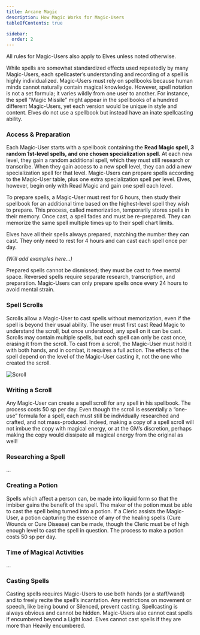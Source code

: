 ```yaml
---
title: Arcane Magic
description: How Magic Works for Magic-Users
tableOfContents: true

sidebar:
  order: 2
---
```



<Aside type="caution" title="Notes on spellcasters">
  All rules for Magic-Users also apply to Elves unless noted otherwise.
</Aside>

While spells are somewhat standardized effects used repeatedly by many Magic-Users, each spellcaster’s understanding and
recording of a spell is highly individualized. Magic-Users must rely on spellbooks because human minds cannot naturally
contain magical knowledge. However, spell notation is not a set formula; it varies wildly from one user to another. For
instance, the spell "Magic Missile" might appear in the spellbooks of a hundred different Magic-Users, yet each version
would be unique in style and content. Elves do not use a spellbook but instead have an inate spellcasting ability.

### Access & Preparation

Each Magic-User starts with a spellbook containing the **Read Magic spell, 3 random 1st-level spells, and one chosen
specialization spell**. At each new level, they gain a random additional spell, which they must still research or
transcribe. When they gain access to a new spell level, they can add a new specialization spell for that level.
Magic-Users can prepare spells according to the Magic-User table, plus one extra specialization spell per level. Elves,
however, begin only with Read Magic and gain one spell each level.

To prepare spells, a Magic-User must rest for 6 hours, then study their spellbook for an additional time based on the
highest-level spell they wish to prepare. This process, called memorization, temporarily stores spells in their memory.
Once cast, a spell fades and must be re-prepared. They can memorize the same spell multiple times up to their spell
chart limits.

Elves have all their spells always prepared, matching the number they can cast. They only need to rest for 4 hours and
can cast each spell once per day.

_(Will add examples here...)_

Prepared spells cannot be dismissed; they must be cast to free mental space. Reversed spells require separate research,
transcription, and preparation. Magic-Users can only prepare spells once every 24 hours to avoid mental strain.

### Spell Scrolls

Scrolls allow a Magic-User to cast spells without memorization, even if the spell is beyond their usual ability. The
user must first cast Read Magic to understand the scroll, but once understood, any spell on it can be cast. Scrolls may
contain multiple spells, but each spell can only be cast once, erasing it from the scroll. To cast from a scroll, the
Magic-User must hold it with both hands, and in combat, it requires a full action. The effects of the spell depend on
the level of the Magic-User casting it, not the one who created the scroll.

![Scroll](/Scrolls_1b.png)

### Writing a Scroll

Any Magic-User can create a spell scroll for any spell in his spellbook. The process costs 50 sp per day. Even though
the scroll is essentially a “one-use” formula for a spell, each must still be individually researched and crafted, and
not mass-produced. Indeed, making a copy of a spell scroll will not imbue the copy with magical energy, or at the GM’s
discretion, perhaps making the copy would dissipate all magical energy from the original as well!

### Researching a Spell

...

### Creating a Potion

Spells which affect a person can, be made into liquid form so that the imbiber gains the benefit of the spell. The maker
of the potion must be able to cast the spell being turned into a potion. If a Cleric assists the Magic- User, a potion
capturing the essence of any of the healing spells (Cure Wounds or Cure Disease) can be made, though the Cleric must be
of high enough level to cast the spell in question. The process to make a potion costs 50 sp per day.

### Time of Magical Activities

...

### Casting Spells

Casting spells requires Magic-Users to use both hands (or a staff/wand) and to freely recite the spell’s incantation.
Any restrictions on movement or speech, like being bound or Silenced, prevent casting. Spellcasting is always obvious
and cannot be hidden. Magic-Users also cannot cast spells if encumbered beyond a Light load. Elves cannot cast spells if
they are more than Heavily encumbered.
